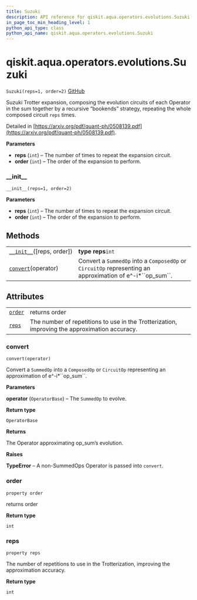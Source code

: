 ```yaml
---
title: Suzuki
description: API reference for qiskit.aqua.operators.evolutions.Suzuki
in_page_toc_min_heading_level: 1
python_api_type: class
python_api_name: qiskit.aqua.operators.evolutions.Suzuki
---
```


# qiskit.aqua.operators.evolutions.Suzuki

<span id="qiskit.aqua.operators.evolutions.Suzuki" />

`Suzuki(reps=1, order=2)` [GitHub](https://github.com/qiskit-community/qiskit-aqua/tree/stable/0.9/qiskit/aqua/operators/evolutions/trotterizations/suzuki.py "view source code")

Suzuki Trotter expansion, composing the evolution circuits of each Operator in the sum together by a recursive “bookends” strategy, repeating the whole composed circuit `reps` times.

Detailed in [https://arxiv.org/pdf/quant-ph/0508139.pdf](https://arxiv.org/pdf/quant-ph/0508139.pdf).

**Parameters**

*   **reps** (`int`) – The number of times to repeat the expansion circuit.
*   **order** (`int`) – The order of the expansion to perform.

### \_\_init\_\_

<span id="qiskit.aqua.operators.evolutions.Suzuki.__init__" />

`__init__(reps=1, order=2)`

**Parameters**

*   **reps** (`int`) – The number of times to repeat the expansion circuit.
*   **order** (`int`) – The order of the expansion to perform.

## Methods

|                                                                                                                                    |                                                                                                                 |
| ---------------------------------------------------------------------------------------------------------------------------------- | --------------------------------------------------------------------------------------------------------------- |
| [`__init__`](#qiskit.aqua.operators.evolutions.Suzuki.__init__ "qiskit.aqua.operators.evolutions.Suzuki.__init__")(\[reps, order]) | **type reps**`int`                                                                                              |
| [`convert`](#qiskit.aqua.operators.evolutions.Suzuki.convert "qiskit.aqua.operators.evolutions.Suzuki.convert")(operator)          | Convert a `SummedOp` into a `ComposedOp` or `CircuitOp` representing an approximation of e^-i\*\`\`op\_sum\`\`. |

## Attributes

|                                                                                                           |                                                                                               |
| --------------------------------------------------------------------------------------------------------- | --------------------------------------------------------------------------------------------- |
| [`order`](#qiskit.aqua.operators.evolutions.Suzuki.order "qiskit.aqua.operators.evolutions.Suzuki.order") | returns order                                                                                 |
| [`reps`](#qiskit.aqua.operators.evolutions.Suzuki.reps "qiskit.aqua.operators.evolutions.Suzuki.reps")    | The number of repetitions to use in the Trotterization, improving the approximation accuracy. |

### convert

<span id="qiskit.aqua.operators.evolutions.Suzuki.convert" />

`convert(operator)`

Convert a `SummedOp` into a `ComposedOp` or `CircuitOp` representing an approximation of e^-i\*\`\`op\_sum\`\`.

**Parameters**

**operator** (`OperatorBase`) – The `SummedOp` to evolve.

**Return type**

`OperatorBase`

**Returns**

The Operator approximating op\_sum’s evolution.

**Raises**

**TypeError** – A non-SummedOps Operator is passed into `convert`.

### order

<span id="qiskit.aqua.operators.evolutions.Suzuki.order" />

`property order`

returns order

**Return type**

`int`

### reps

<span id="qiskit.aqua.operators.evolutions.Suzuki.reps" />

`property reps`

The number of repetitions to use in the Trotterization, improving the approximation accuracy.

**Return type**

`int`

